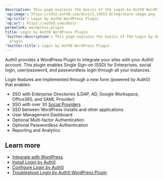 ```yaml
---
description: This page explains the basics of the Login by Auth0 WordPress plugin
'og:image': https://cdn2.auth0.com/docs/1.14553.0/img/share-image.png
'og:title': Login by Auth0 WordPress Plugin
'og:url': https://auth0.com/docs/
permalink: wordpress-plugin
title: Login by Auth0 WordPress Plugin
'twitter:description': This page explains the basics of the Login by Auth0 WordPress
  plugin
'twitter:title': Login by Auth0 WordPress Plugin
---
```

Auth0 provides a WordPress Plugin to integrate your sites with your Auth0 account. This plugin enables <Tooltip tip="Single Sign-On (SSO): Service that, after a user logs into one applicaton, automatically logs that user in to other applications." cta="View Glossary" href="/glossary?term=Single+Sign-on">Single Sign-on</Tooltip> (SSO) for Enterprises, social login, user/password, and <Tooltip tip="Single Sign-On (SSO): Service that, after a user logs into one applicaton, automatically logs that user in to other applications." cta="View Glossary" href="/glossary?term=passwordless">passwordless</Tooltip> login through all your instances.

Login features are implemented through a new form (powered by Auth0) that enables:

* SSO with Enterprise Directories (LDAP, AD, Google Workspace, Office365, and <Tooltip tip="Security Assertion Markup Language (SAML): Standardized protocol allowing two parties to exchange authentication information without a password." cta="View Glossary" href="/glossary?term=SAML">SAML</Tooltip> Provider)
* SSO with over 30 [Social Providers](/authenticate/identity-providers)
* SSO between WordPress installs and other applications
* User Management Dashboard
* Optional <Tooltip tip="Multi-factor authentication (MFA): User authentication process that uses a factor in addition to username and password such as a code via SMS." cta="View Glossary" href="/glossary?term=Multi-factor+Authentication">Multi-factor Authentication</Tooltip>
* Optional Passwordless Authentication
* Reporting and Analytics

## Learn more

* [Integrate with WordPress](/customize/integrations/cms/wordpress-plugin/integrate-with-wordpress)
* [Install Login by Auth0](/customize/integrations/cms/wordpress-plugin/install-login-by-auth0)
* [Configure Login by Auth0](/customize/integrations/cms/wordpress-plugin/configure-login-by-auth0)
* [Troubleshoot Login by Auth0 WordPress Plugin](/customize/integrations/cms/wordpress-plugin/troubleshoot-login-by-auth0)